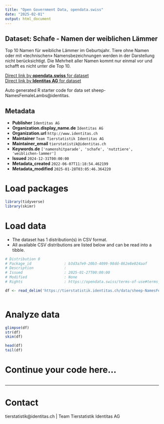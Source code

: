 ```yaml
---
title: "Open Government Data, opendata.swiss"
date: "2025-02-01"
output: html_document
---
```


## Dataset: Schafe - Namen der weiblichen Lämmer

Top 10 Namen für weibliche Lämmer im Geburtsjahr. Tiere ohne Namen oder mit «technischen» Namensbezeichnungen werden in der Darstellung nicht berücksichtigt. Die Mehrheit aller Namen kommt nur einmal vor und schafft es nicht unter die Top 10.

[Direct link by **opendata.swiss** for dataset](https://opendata.swiss/de/dataset/schafe-namen-der-weiblichen-lammer)<br>
[Direct link by **Identitas AG** for dataset](https://tierstatistik.identitas.ch/)

Auto generated R starter code for data set sheep-NamesFemaleLambs@identitas.

## Metadata

- **Publisher** `Identitas AG`
- **Organization.display_name.de** `Identitas AG`
- **Organization.url** `http://www.identitas.ch`
- **Maintainer** `Team Tierstatistik Identitas AG`
- **Maintainer_email** `tierstatistik@identitas.ch`
- **Keywords.de** `['namenshitparade', 'schafe', 'nutztiere', 'weiblichen-lammer']`
- **Issued** `2024-12-31T00:00:00`
- **Metadata_created** `2022-06-07T11:18:54.462199`
- **Metadata_modified** `2025-01-28T03:05:46.364220`


# Load packages

```r

library(tidyverse)
library(skimr)

```

# Load data

-   The dataset has 1 distribution(s) in CSV format.
-   All available CSV distributions are listed below and can be read into a tibble.

```r

# Distribution 0
# Package_id               : b3d3a7e9-20b3-4099-98dd-862e8e024aaf
# Description              : 
# Issued                   : 2025-01-27T00:00:00
# Modified                 : None
# Rights                   : https://opendata.swiss/terms-of-use#terms_by

df <- read_delim('https://tierstatistik.identitas.ch/data/sheep-NamesFemaleLambs.csv')



```

# Analyze data

```r

glimpse(df)
str(df)
skim(df)

head(df)
tail(df)

```

# Continue your code here...

```r

```

------------------------------------------------------------------------

# Contact

tierstatistik@identitas.ch | Team Tierstatistik Identitas AG
